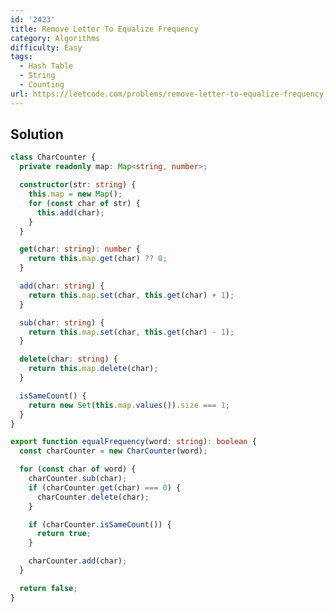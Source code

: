 ```yaml
---
id: '2423'
title: Remove Letter To Equalize Frequency
category: Algorithms
difficulty: Easy
tags:
  - Hash Table
  - String
  - Counting
url: https://leetcode.com/problems/remove-letter-to-equalize-frequency
---
```


## Solution

```typescript showLineNumbers
class CharCounter {
  private readonly map: Map<string, number>;

  constructor(str: string) {
    this.map = new Map();
    for (const char of str) {
      this.add(char);
    }
  }

  get(char: string): number {
    return this.map.get(char) ?? 0;
  }

  add(char: string) {
    return this.map.set(char, this.get(char) + 1);
  }

  sub(char: string) {
    return this.map.set(char, this.get(char) - 1);
  }

  delete(char: string) {
    return this.map.delete(char);
  }

  isSameCount() {
    return new Set(this.map.values()).size === 1;
  }
}

export function equalFrequency(word: string): boolean {
  const charCounter = new CharCounter(word);

  for (const char of word) {
    charCounter.sub(char);
    if (charCounter.get(char) === 0) {
      charCounter.delete(char);
    }

    if (charCounter.isSameCount()) {
      return true;
    }

    charCounter.add(char);
  }

  return false;
}
```
